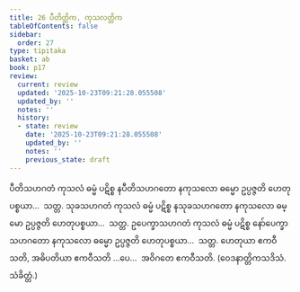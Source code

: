 ```yaml
---
title: 26 ပီတိတ္တိက, ကုသလတ္တိက
tableOfContents: false
sidebar:
  order: 27
type: tipitaka
basket: ab
book: p17
review:
  current: review
  updated: '2025-10-23T09:21:28.055508'
  updated_by: ''
  notes: ''
  history:
  - state: review
    date: '2025-10-23T09:21:28.055508'
    updated_by: ''
    notes: ''
    previous_state: draft
---
```



<ReviewStatus review={frontmatter.review} showDetails={true} />

<HypothesisAnnotation frontmatter={frontmatter} />

<DynamicBreadcrumb />

<Division number="43" book="p17" e="ch" v="40" p="302">

<Paragraph number="119" book="p17">
ပီတိသဟဂတံ ကုသလံ ဓမ္မံ ပဋိစ္စ နပီတိသဟဂတော နကုသလော ဓမ္မော ဥပ္ပဇ္ဇတိ ဟေတုပစ္စယာ…  သတ္တ.
</Paragraph>

<Paragraph number="120" book="p17">
သုခသဟဂတံ ကုသလံ ဓမ္မံ ပဋိစ္စ နသုခသဟဂတော နကုသလော ဓမ္မော ဥပ္ပဇ္ဇတိ ဟေတုပစ္စယာ…  သတ္တ.
</Paragraph>

<Paragraph number="121" book="p17">
ဥပေက္ခာသဟဂတံ ကုသလံ ဓမ္မံ ပဋိစ္စ နော်ပေက္ခာသဟဂတော နကုသလော ဓမ္မော ဥပ္ပဇ္ဇတိ ဟေတုပစ္စယာ…  သတ္တ.
</Paragraph>

<Paragraph number="122" book="p17">
ဟေတုယာ ဧကဝီသတိ, အဓိပတိယာ ဧကဝီသတိ …ပေ…  အဝိဂတေ ဧကဝီသတိ. (ဝေဒနာတ္တိကသဒိသံ. သံခိတ္တံ.)
</Paragraph>
</Division>